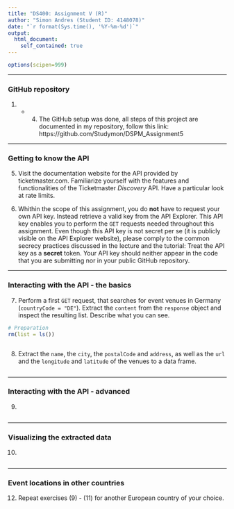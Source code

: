 ```yaml
---
title: "DS400: Assignment V (R)"
author: "Simon Andres (Student ID: 4148078)"
date: "`r format(Sys.time(), '%Y-%m-%d')`"
output:
  html_document:
    self_contained: true
---
```


```r
options(scipen=999)
```

***

### GitHub repository

(1) - (4) The GitHub setup was done, all steps of this project are documented in my repository, follow this link: https://github.com/Studymon/DSPM_Assignment5


***

### Getting to know the API

<div class="alert alert-block alert-info">
5. Visit the documentation website for the API provided by ticketmaster.com. Familiarize yourself
with the features and functionalities of the Ticketmaster *Discovery* API. Have a particular look at
rate limits.
</div>

<div class="alert alert-block alert-info">
6. Whithin the scope of this assignment, you do **not** have to request your own API key. Instead retrieve
a valid key from the API Explorer. This API key enables you to perform the `GET` requests needed
throughout this assignment. Even though this API key is not secret per se (it is publicly visible on the
API Explorer website), please comply to the common secrecy practices discussed in the lecture and the
tutorial: Treat the API key as a **secret** token. Your API key should neither appear in the code that you
are submitting nor in your public GitHub repository.
</div>


***

### Interacting with the API - the basics

<div class="alert alert-block alert-info">
7. Perform a first `GET` request, that searches for event venues in Germany (`countryCode = "DE"`). Extract
the `content` from the `response` object and inspect the resulting list. Describe what you can see.
</div>

```r
# Preparation
rm(list = ls())
```


```r

```

<div class="alert alert-block alert-info">
8. Extract the `name`, the `city`, the `postalCode` and `address`, as well as the `url` and the `longitude`
and `latitude` of the venues to a data frame.
</div>

```r

```

***

### Interacting with the API - advanced

<div class="alert alert-block alert-info">
9. 
</div>

```r

```

***

### Visualizing the extracted data

<div class="alert alert-block alert-info">
10. 
</div>

```r

```

***

### Event locations in other countries

<div class="alert alert-block alert-info">
12. Repeat exercises (9) - (11) for another European country of your choice.
</div>

```r

```
